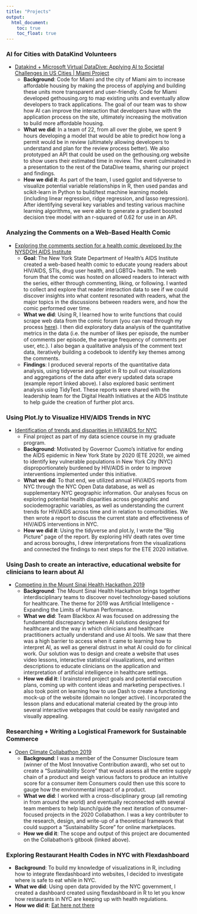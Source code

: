 ```yaml
---
title: "Projects"
output:
  html_document:
    toc: true
    toc_float: true
---
```


### AI for Cities with DataKind Volunteers

  * [Datakind + Microsoft Virtual DataDive: Applying AI to Societal Challenges in US Cities | Miami Project](https://www.datakind.org/blog/applying-ai-to-societal-challenges-in-cities-communities-highlights-from-datakinds-virtual-datadive)
    * <b>Background</b>: Code for Miami and the city of Miami aim to increase affordable housing by making the process of applying and building these units more transparent and user-friendly. Code for Miami developed gethousing.org to map existing units and eventually allow developers to track applications. The goal of our team was to show how AI can improve the interaction that developers have with the application process on the site, ultimately increasing the motivation to build more affordable housing.
    * <b>What we did</b>: In a team of 22, from all over the globe, we spent 9 hours developing a model that would be able to predict how long a permit would be in review (ultimately allowing developers to understand and plan for the review process better). We also prototyped an API that could be used on the gethousing.org website to show users their estimated time in review. The event culminated in a presentation to the rest of the DataDive teams, sharing our project and findings.
    *	<b>How we did it</b>: As part of the team, I used ggplot and tidyverse to visualize potential variable relationships in R, then used pandas and scikit-learn in Python to build/test machine learning models (including linear regression, ridge regression, and lasso regression). After identifying several key variables and testing various machine learning algorithms, we were able to generate a gradient boosted decision tree model with an r-squared of 0.62 for use in an API.
  
### Analyzing the Comments on a Web-Based Health Comic

  * [Exploring the comments section for a health comic developed by the NYSDOH AIDS Institute](webtoons analysis june 12.html)
    * <b>Goal</b>: The New York State Department of Health’s AIDS Institute created a web-based health comic to educate young readers about HIV/AIDS, STIs, drug user health, and LGBTQ+ health. The web forum that the comic was hosted on allowed readers to interact with the series, either through commenting, liking, or following. I wanted to collect and explore that reader interaction data to see if we could discover insights into what content resonated with readers, what the major topics in the discussions between readers were, and how the comic performed over time.
    * <b>What we did</b>: Using R, I learned how to write functions that could scrape web data from the comic forum (you can read through my process [here](Webtoon_Comments.html)). I then did exploratory data analysis of the quantitative metrics in the data (i.e. the number of likes per episode, the number of comments per episode, the average frequency of comments per user, etc.). I also began a qualitative analysis of the comment text data, iteratively building a codebook to identify key themes among the comments.
    * <b>Findings</b>: I produced several reports of the quantitative data analysis, using tidyverse and ggplot in R to pull out visualizations and aggregations of the data after every updated data scrape (example report linked above). I also explored basic sentiment analysis using TidyText. These reports were shared with the leadership team for the Digital Health Initiatives at the AIDS Institute to help guide the creation of further plot arcs.
    
### Using Plot.ly to Visualize HIV/AIDS Trends in NYC

  * [Identification of trends and disparities in HIV/AIDS for NYC](Final_Report.html) 
    * Final project as part of my data science course in my graduate program.
    * <b>Background</b>: Motivated by Governor Cuomo’s initiative for ending the AIDS epidemic in New York State by 2020 (ETE 2020), we aimed to identify key vulnerable populations in New York City (NYC) disproportionately burdened by HIV/AIDS in order to improve interventions implemented under this initiative.
    * <b>What we did</b>: To that end, we utilized annual HIV/AIDS reports from NYC through the NYC Open Data database, as well as supplementary NYC geographic information. Our analyses focus on exploring potential health disparities across geographic and sociodemographic variables, as well as understanding the current trends for HIV/AIDS across time and in relation to comorbidities. We then wrote a report to discuss the current state and effectiveness of HIV/AIDS interventions in NYC.
    * <b>How we did it</b>: Using the tidyverse and plot.ly, I wrote the "Big Picture" page of the report. By exploring HIV death rates over time and across boroughs, I drew interpretations from the visualizations and connected the findings to next steps for the ETE 2020 initiative.
    
### Using Dash to create an interactive, educational website for clinicians to learn about AI 
  * [Competing in the Mount Sinai Health Hackathon 2019](https://health.mountsinai.org/health-hackathon/)
    *	<b>Background</b>: The Mount Sinai Health Hackathon brings together interdisciplinary teams to discover novel technology-based solutions for healthcare. The theme for 2019 was Artificial Intelligence - Expanding the Limits of Human Performance. 
    * <b>What we did</b>: Team Blackbox AI was focused on addressing the fundamental discrepancy between AI solutions designed for healthcare and the way in which clinicians and healthcare practitioners actually understand and use AI tools. We saw that there was a high barrier to access when it came to learning how to interpret AI, as well as general distrust in what AI could do for clinical work. Our solution was to design and create a website that uses video lessons, interactive statistical visualizations, and written descriptions to educate clinicians on the application and interpretation of artificial intelligence in healthcare settings.
    *	<b>How we did it</b>: I brainstored project goals and potential execution plans, coming up with content ideas and marketing perspectives. I also took point on learning how to use Dash to create a functioning mock-up of the website (domain no longer active). I incorporated the lesson plans and educational material created by the group into several interactive webpages that could be easily navigated and visually appealing.
  
### Researching + Writing a Logistical Framework for Sustainable Commerce

  * [Open Climate Collabathon 2019](https://collabathon-docs.openclimate.earth/hacks/team-contributions/consumer-disclosure-and-sustainable-supply-chains)
    * <b>Background</b>: I was a member of the Consumer Disclosure team (winner of the Most Innovative Contribution award), who set out to create a "Sustainability Score" that would assess all the entire supply chain of a product and weigh various factors to produce an intuitive score for a consumer item Consumers could then use this score to gauge how the environmental impact of a product.
    * <b>What we did</b>: I worked with a cross-disciplinary group (all remoting in from around the world) and eventually reconnected with several team members to help launch/guide the next iteration of consumer-focused projects in the 2020 Collabathon. I was a key contributer to the research, design, and write-up of a theoretical framework that could support a "Sustainability Score" for online marketplaces.
    * <b>How we did it</b>: The scope and output of this project are documented on the Collabathon's gitbook (linked above).

### Exploring Restaurant Health Codes in NYC with Flexdashboard
    
  * <b>Background</b>: To build my knowledge of visualizations in R, including how to integrate flexdashboard into websites, I decided to investigate where is safe to eat while in NYC.
  * <b>What we did</b>: Using open data provided by the NYC government, I created a dashboard created using flexdashboard in R to let you know how restaurants in NYC are keeping up with health regulations.
  * <b>How we did it</b>: [Eat here not there](dashboard_template.html) 
